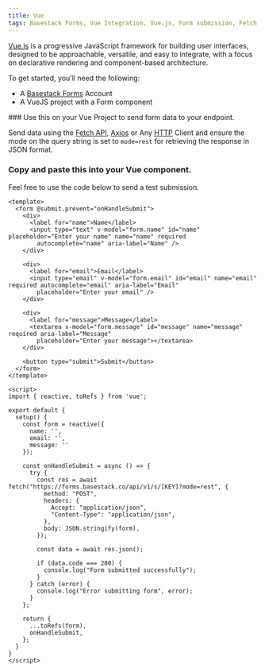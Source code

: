 ```yaml
---
title: Vue
tags: Basestack Forms, Vue Integration, Vue.js, Form submission, Fetch API, Axios, HTTP client, JSON response, Web development, Developer tools, "2025"
---
```



[Vue.js](https://vuejs.org/?ref=basestack.co) is a progressive JavaScript framework for building user interfaces, designed to be approachable, versatile, and easy to integrate, with a focus on declarative rendering and component-based architecture.

To get started, you’ll need the following:

- A [Basestack Forms](https://forms.basestack.co) Account
- A VueJS project with a Form component

<Steps>
<Step>
### Use this on your Vue Project to send form data to your endpoint.

Send data using the [Fetch API](https://developer.mozilla.org/en-US/docs/Web/API/Fetch_API?ref=basestack.co), [Axios](https://axios-http.com/?ref=basestack.co) or Any [HTTP](https://developer.mozilla.org/en-US/docs/Web/HTTP?ref=basestack.co) Client and ensure the mode on the query string is set to `mode=rest` for retrieving the response in JSON format.
</Step>
<Step>
### Copy and paste this into your Vue component.

Feel free to use the code below to send a test submission.

```vue copy title="form.vue"
<template>
  <form @submit.prevent="onHandleSubmit">
    <div>
      <label for="name">Name</label>
      <input type="text" v-model="form.name" id="name" placeholder="Enter your name" name="name" required
        autocomplete="name" aria-label="Name" />
    </div>

    <div>
      <label for="email">Email</label>
      <input type="email" v-model="form.email" id="email" name="email" required autocomplete="email" aria-label="Email"
        placeholder="Enter your email" />
    </div>

    <div>
      <label for="message">Message</label>
      <textarea v-model="form.message" id="message" name="message" required aria-label="Message"
        placeholder="Enter your message"></textarea>
    </div>

    <button type="submit">Submit</button>
  </form>
</template>

<script>
import { reactive, toRefs } from 'vue';

export default {
  setup() {
    const form = reactive({
      name: '',
      email: '',
      message: ''
    });

    const onHandleSubmit = async () => {
      try {
        const res = await fetch("https://forms.basestack.co/api/v1/s/[KEY]?mode=rest", {
          method: "POST",
          headers: {
            Accept: "application/json",
            "Content-Type": "application/json",
          },
          body: JSON.stringify(form),
        });

        const data = await res.json();

        if (data.code === 200) {
          console.log("Form submitted successfully");
        }
      } catch (error) {
        console.log("Error submitting form", error);
      }
    };

    return {
      ...toRefs(form),
      onHandleSubmit,
    };
  }
}
</script>
```
</Step>
</Steps>
